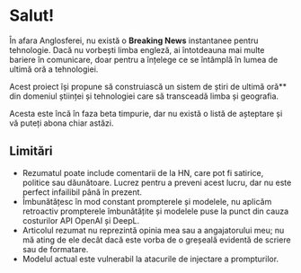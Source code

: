 
<CallToAction />

# Salut!

În afara Anglosferei, nu există o **Breaking News** instantanee pentru tehnologie.
Dacă nu vorbești limba engleză, ai întotdeauna mai multe bariere în comunicare, doar pentru a înțelege ce se întâmplă în lumea de ultimă oră a tehnologiei.


<Callout type="info" emoji="🗞">

Acest proiect își propune să construiască un sistem de știri de ultimă oră\*\* din domeniul științei și tehnologiei care să transceadă limba și geografia.

</Callout>

Acesta este încă în faza beta timpurie, dar nu există o listă de așteptare și vă puteți abona chiar astăzi.

## Limitări

- Rezumatul poate include comentarii de la HN, care pot fi satirice, politice sau dăunătoare. Lucrez pentru a preveni acest lucru, dar nu este perfect infailibil până în prezent.
- Îmbunătățesc în mod constant prompterele și modelele, nu aplicăm retroactiv prompterele îmbunătățite și modelele puse la punct din cauza costurilor API OpenAI și DeepL.
- Articolul rezumat nu reprezintă opinia mea sau a angajatorului meu; nu mă ating de ele decât dacă este vorba de o greșeală evidentă de scriere sau de formatare.
- Modelul actual este vulnerabil la atacurile de injectare a prompturilor.
